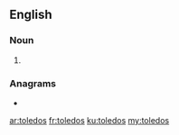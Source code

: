 ==English==

===Noun===
{{head|en|noun plural form}}

# {{plural of|toledo|lang=en}}

===Anagrams===
* {{l|en|toodles}}

[[ar:toledos]]
[[fr:toledos]]
[[ku:toledos]]
[[my:toledos]]